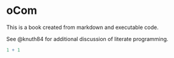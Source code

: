 # oCom {#sec-oCom}

This is a book created from markdown and executable code.

See @knuth84 for additional discussion of literate programming.

```r
1 + 1
```
